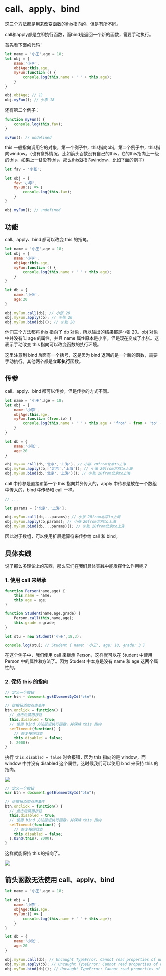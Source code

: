 # call、apply、bind

这三个方法都是用来改变函数的this指向的，但是有所不同。

call和apply都是立即执行函数，而bind是返回一个新的函数，需要手动执行。

首先看下面的代码：

```js
let name = '小王',age = 18;
let obj = {
    name:'小李',
    objAge:this.age,
    myFun:function () {
        console.log(this.name + ' ' + this.age);
    }
}

obj.objAge; // 18
obj.myFun(); // 小李 18
```
还有第二个例子：

```js
function myFun() {
    console.log(this.fav);
}

myFun(); // undefined
```
this 一般指向调用它的对象，第一个例子中，this指向obj，第二个例子中，this指向window。（也有意外情况，比如箭头函数没有自己的this，它的this指向上一级的this，如果上一级没有this，那么this就指向window，比如下面的例子）

```js
let fav = '小张';

let obj = {
    fav:'小李',
    myFun:() => {
        console.log(this.fav);
    }
}

obj.myFun(); // undefined
```

## 功能
call、apply、bind 都可以改变 this 的指向。

```js
let name = '小王',age = 18;
let obj = {
    name:'小李',
    objAge:this.age,
    myFun:function () {
        console.log(this.name + ' ' + this.age);
    }
}

let db = {
    name:'小张',
    age:20
}

obj.myFun.call(db); // 小张 20
obj.myFun.apply(db); // 小张 20
obj.myFun.bind(db)(); // 小张 20
```
他们三个方法都将 this 指向了 db 对象，所以输出的结果都是小张 20。obj 对象中并没有叫 age 的属性，并且 name 属性原本是小李，但是现在变成了小张。这表示手动改变 this 指向可以改变函数的执行环境。

这里注意到 bind 后面有一个括号，这是因为 bind 返回的是一个新的函数，需要手动执行。其他两个都是**立即执行**函数。

## 传参

call、apply、bind 都可以传参，但是传参的方式不同。

```js
let name = '小王',age = 18;
let obj = {
    name:'小李',
    objAge:this.age,
    myFun:function (from,to) {
        console.log(this.name + ' ' + this.age + 'from' + from + 'to' + to);
    }
}

let db = {
    name:'小张',
    age:20
}

obj.myFun.call(db,'北京','上海'); // 小张 20from北京to上海
obj.myFun.apply(db,['北京','上海']); // 小张 20from北京to上海
obj.myFun.bind(db,'北京','上海')(); // 小张 20from北京to上海
```
call 中传参是直接和第一个 this 指向并列传入的，apply 中传参是放在一个数组中传入的，bind 中传参和 call 一样。

```js
// ...

let params = ['北京','上海'];

obj.myFun.call(db,...params); // 小张 20from北京to上海
obj.myFun.apply(db,params); // 小张 20from北京to上海
obj.myFun.bind(db,...params)(); // 小张 20from北京to上海
```
因此对于数组，可以使用扩展运算符来传参给 call 和 bind。

## 具体实践

说了那么多理论上的东西，那么它们在我们具体实践中能发挥什么作用呢？

### 1. 使用 call 来继承

```js
function Person(name,age) {
    this.name = name;
    this.age = age;
}

function Student(name,age,grade) {
    Person.call(this,name,age);
    this.grade = grade;
}

let stu = new Student('小王',18,3);

console.log(stu); // Student { name: '小王', age: 18, grade: 3 }
```
在这个例子中，我们使用 call 来继承 Person，这样就可以在 Student 中使用 Person 中的属性和方法了。因为 Student 中本身是没有 name 和 age 这两个属性的。

### 2. 保持 this 的指向

```js
// 定义一个按钮
var btn = document.getElementById("btn");

// 给按钮添加点击事件
btn.onclick = function() {
  // 点击后禁用按钮
  this.disabled = true;
  // 使用 bind 方法延迟执行函数，并保持 this 指向
  setTimeout(function() {
    // 恢复按钮状态
    this.disabled = false;
  }, 2000);
}
```
执行 `this.disabled = false` 时会报错，因为 this 指向的是 window，而 window 中并没有 disabled 这个属性。这时候我们可以使用 bind 来保持 this 的指向。

![](https://jetzihan-img.oss-cn-beijing.aliyuncs.com/blog/20230407183533.png)

```js
// 定义一个按钮
var btn = document.getElementById("btn");

// 给按钮添加点击事件
btn.onclick = function() {
  // 点击后禁用按钮
  this.disabled = true;
  // 使用 bind 方法延迟执行函数，并保持 this 指向
  setTimeout(function() {
    // 恢复按钮状态
    this.disabled = false;
  }.bind(this), 2000);
}
```
这样就能保持 this 的指向了。

![](https://jetzihan-img.oss-cn-beijing.aliyuncs.com/blog/20230407183654.png)

## 箭头函数无法使用 call、apply、bind

```js
let name = '小王',age = 18;

let obj = {
    name:'小李',
    objAge:this.age,
    myFun:() => {
        console.log(this.name + ' ' + this.age);
    }
}

let db = {
    name:'小张',
    age:20
}

obj.myFun.call(db); // Uncaught TypeError: Cannot read properties of undefined (reading 'call')
obj.myFun.apply(db); // Uncaught TypeError: Cannot read properties of undefined (reading 'apply')
obj.myFun.bind(db)(); // Uncaught TypeError: Cannot read properties of undefined (reading 'bind')
```
